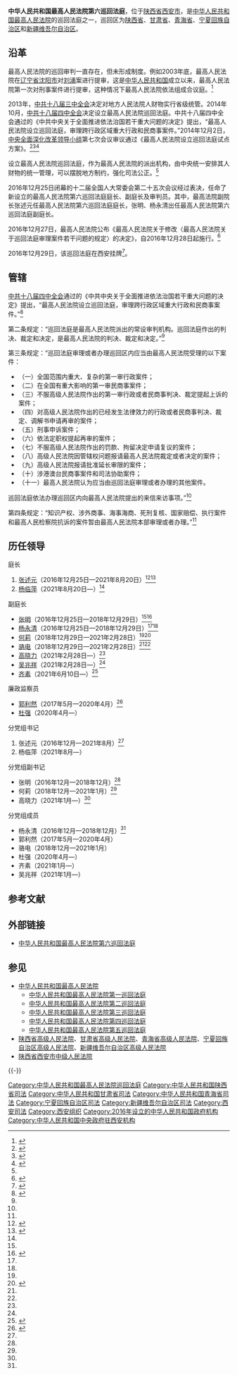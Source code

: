 {{Infobox PRCG
|机构名称 = {{nowrap|中华人民共和国最高人民法院}}<br />第六巡回法庭
|标志1 = National Emblem of the People's Republic of China.svg
|职位1 = 庭长
|人员1 = [[杨临萍|杨临萍]]
|衔级1 = [[二级大法官|二级大法官]]
|上诉法院 = 无（审级同最高人民法院本部）
|上级机构 = [[中华人民共和国最高人民法院|中华人民共和国最高人民法院]]
|中共上级 = [[中国共产党最高人民法院党组|中国共产党最高人民法院党组]]
|中共本级 = 中国共产党最高人民法院第六巡回法庭分党组
|机构类型 = [[中华人民共和国最高人民法院|最高人民法院]]派出机构
|行政级别 =
|授权法源 = [[中华人民共和国宪法|中华人民共和国宪法]]
|组织法规 = [[中华人民共和国人民法院组织法|中华人民共和国人民法院组织法]]
|管辖范围 = 巡回区（[[陕西省|陕西省]]、[[甘肃省|甘肃省]]、[[青海省|青海省]]、[[宁夏回族自治区|宁夏回族自治区]]和[[新疆维吾尔自治区|新疆维吾尔自治区]]）内特定民商事、行政案件
|地址1 = [[陕西省|陕西省]][[西安市|西安市]][[长安区_(西安市)|长安区]]航天基地航天中路389号神光大厦B座
|官网 =
|成立时间 = 2016年12月25日
|a = '''中华人民共和国最高人民法院第六巡回法庭'''
|b = [[陕西省高级人民法院|陕西省高级人民法院]]
|c = [[甘肃省高级人民法院|甘肃省高级人民法院]]
|d = [[青海省高级人民法院|青海省高级人民法院]]
|e = [[宁夏回族自治区高级人民法院|宁夏回族自治区高级人民法院]]
|f = [[新疆维吾尔自治区高级人民法院|新疆维吾尔自治区高级人民法院]]
}}

'''中华人民共和国最高人民法院第六巡回法庭'''，位于[[陕西省|陕西省]][[西安市|西安市]]，是[[中华人民共和国最高人民法院|中华人民共和国最高人民法院]]的巡回法庭之一，巡回区为[[陕西省|陕西省]]、[[甘肃省|甘肃省]]、[[青海省|青海省]]、[[宁夏回族自治区|宁夏回族自治区]]和[[新疆维吾尔自治区|新疆维吾尔自治区]]。

==沿革==
最高人民法院的巡回审判一直存在，但未形成制度。例如2003年底，最高人民法院在[[辽宁省|辽宁省]][[沈阳市|沈阳市]]对[[刘涌|刘涌]]案进行提审，这是[[中华人民共和国|中华人民共和国]]成立以来，最高人民法院第一次对刑事案件进行提审，这种情况下最高人民法院依法组成合议庭。<ref name=sohu>{{Cite web |url=http://news.sohu.com/20141229/n407363667.shtml |title=最高法巡回法庭揭秘，搜狐，2014-12-29 |accessdate=2016-12-29 |archive-date=2020-11-04 |archive-url=https://web.archive.org/web/20201104104520/http://news.sohu.com/20141229/n407363667.shtml |dead-url=no }}</ref>

2013年，[[中国共产党第十八届中央委员会第三次全体会议|中共十八届三中全会]]决定对地方人民法院人财物实行省级统管。2014年10月，[[中国共产党第十八届中央委员会第四次全体会议|中共十八届四中全会]]决定设立最高人民法院巡回法庭。中共十八届四中全会通过的《中共中央关于全面推进依法治国若干重大问题的决定》提出，“最高人民法院设立巡回法庭，审理跨行政区域重大行政和民商事案件。”2014年12月2日，[[中央全面深化改革委员会|中央全面深化改革领导小组]]第七次会议审议通过《最高人民法院设立巡回法庭试点方案》。<ref>{{Cite web |url=http://www.chinadaily.com.cn/dfpd/bj/2014-12/03/content_19015171.htm |title=最高法设巡回法庭试点方案通过 审理跨行政区域重大案件，中国在线，2014-12-03 |accessdate=2016-12-29 |archive-date=2020-11-04 |archive-url=https://web.archive.org/web/20201104134316/http://www.chinadaily.com.cn/dfpd/bj/2014-12/03/content_19015171.htm |dead-url=no }}</ref><ref name=gongbao>{{Cite web |url=http://news.sohu.com/20141023/n405406666.shtml |title=中共十八届四中全会公报，搜狐，2014-10-23 |accessdate=2016-12-29 |archive-date=2020-11-04 |archive-url=https://web.archive.org/web/20201104113037/http://news.sohu.com/20141023/n405406666.shtml |dead-url=no }}</ref><ref name=jueding>{{Cite web |url=http://news.xinhuanet.com/yzyd/local/20141028/c_1113015681.htm |title=《决定》指出最高人民法院设立巡回法庭，新华网，2014-10-28 |accessdate=2016-12-29 |archive-date=2015-05-12 |archive-url=https://web.archive.org/web/20150512051601/http://news.xinhuanet.com/yzyd/local/20141028/c_1113015681.htm |dead-url=no }}</ref>

设立最高人民法院巡回法庭，作为最高人民法院的派出机构，由中央统一安排其人财物的统一管理，可以摆脱地方制约，强化司法公正。<ref name=sohu/>

2016年12月25日闭幕的十二届全国人大常委会第二十五次会议经过表决，任命了新设立的最高人民法院第六巡回法庭庭长、副庭长及审判员。其中，最高法院副院长张述元任最高人民法院第六巡回法庭庭长，张明、杨永清出任最高人民法院第六巡回法庭副庭长。

2016年12月27日，最高人民法院公布《最高人民法院关于修改〈最高人民法院关于巡回法庭审理案件若干问题的规定〉的决定》，自2016年12月28日起施行。<ref name=网易>{{Cite web |url=http://news.163.com/16/1228/10/C9CA77N900018AOQ.html |title=最高人民法院关于巡回法庭审理案件若干问题的规定（全文），网易新闻，2016-12-28 |access-date=2016-12-29 |archive-url=https://web.archive.org/web/20170326135849/http://news.163.com/16/1228/10/C9CA77N900018AOQ.html |archive-date=2017-03-26 |dead-url=yes }}</ref>

2016年12月29日，该巡回法庭在西安挂牌<ref>{{Cite web |url = http://www.court.gov.cn/zixun-xiangqing-34102.html |title = 最高人民法院第六巡回法庭正式办公 |author =  |date = 2016-12-29 |publisher = 中华人民共和国最高人民法院 |language =  |accessdate =  |quote =  |archive-date = 2020-11-04 |archive-url = https://web.archive.org/web/20201104141329/http://www.court.gov.cn/zixun-xiangqing-34102.html |dead-url = no }}</ref>。

== 管辖 ==
[[中国共产党第十八届中央委员会第四次全体会议|中共十八届四中全会]]通过的《中共中央关于全面推进依法治国若干重大问题的决定》提出，“最高人民法院设立巡回法庭，审理跨行政区域重大行政和民商事案件。”<ref name=新华网>{{Cite web |url=http://news.xinhuanet.com/yzyd/local/20141028/c_1113015681.htm |title=《决定》指出最高人民法院设立巡回法庭，新华网，2014-10-28 |accessdate=2016-12-29 |archive-date=2015-05-12 |archive-url=https://web.archive.org/web/20150512051601/http://news.xinhuanet.com/yzyd/local/20141028/c_1113015681.htm |dead-url=no }}</ref>

第二条规定：“巡回法庭是最高人民法院派出的常设审判机构。巡回法庭作出的判决、裁定和决定，是最高人民法院的判决、裁定和决定。”<ref name=网易/>

第三条规定：“巡回法庭审理或者办理巡回区内应当由最高人民法院受理的以下案件：
*（一）全国范围内重大、复杂的第一审行政案件；
*（二）在全国有重大影响的第一审民商事案件；
*（三）不服高级人民法院作出的第一审行政或者民商事判决、裁定提起上诉的案件；
*（四）对高级人民法院作出的已经发生法律效力的行政或者民商事判决、裁定、调解书申请再审的案件；
*（五）刑事申诉案件；
*（六）依法定职权提起再审的案件；
*（七）不服高级人民法院作出的罚款、拘留决定申请复议的案件；
*（八）高级人民法院因管辖权问题报请最高人民法院裁定或者决定的案件；
*（九）高级人民法院报请批准延长审限的案件；
*（十）涉港澳台民商事案件和司法协助案件；
*（十一）最高人民法院认为应当由巡回法庭审理或者办理的其他案件。
巡回法庭依法办理巡回区内向最高人民法院提出的来信来访事项。”<ref name=网易/>

第四条规定：“知识产权、涉外商事、海事海商、死刑复核、国家赔偿、执行案件和最高人民检察院抗诉的案件暂由最高人民法院本部审理或者办理。”<ref name=网易/>

== 历任领导 ==
{{col-begin}}
{{col-2}}
;庭长
# [[张述元|张述元]]（2016年12月25日—2021年8月20日）<ref name=elylyeew>{{Cite web  |url =http://www.court.gov.cn/fabu-xiangqing-33771.html  |title =全国人民代表大会常务委员会任免名单  |author =  |date =2016-12-25  |publisher =中华人民共和国最高人民法院  |language =  |accessdate =  |quote =  |archive-date =2020-11-04  |archive-url =https://web.archive.org/web/20201104101203/http://www.court.gov.cn/fabu-xiangqing-33771.html  |dead-url =no  }}</ref><ref name="npc20210820">{{Cite web|url=http://www.npc.gov.cn/npc/c30834/202108/b02b177e1b0d42e8b533d240102af9a9.shtml|title=全国人民代表大会常务委员会任免名单（2021年8月20日第十三届全国人民代表大会常务委员会第三十次会议通过）|date=2021-08-20|publisher=中国人大网|access-date=2021-08-20|archive-date=2021-08-20|archive-url=https://web.archive.org/web/20210820145759/http://www.npc.gov.cn/npc/c30834/202108/b02b177e1b0d42e8b533d240102af9a9.shtml|dead-url=no}}</ref>
# [[杨临萍|杨临萍]]（2021年8月20日—）<ref name="npc20210820" />

;副庭长
*[[张明_(最高法)|张明]]（2016年12月25日—2018年12月29日）<ref name=elylyeew/><ref name="npc20181229">{{Cite web|url=http://www.npc.gov.cn/npc/c186/201812/effd98df406e4ddda753e9b8e348be08.shtml|title=全国人民代表大会常务委员会任免名单（2018年12月29日第十三届全国人民代表大会常务委员会第七次会议通过）|date=2018-12-29|publisher=中国人大网|access-date=2021-08-20|archive-date=2021-12-24|archive-url=https://web.archive.org/web/20211224184124/http://www.npc.gov.cn/npc/c186/201812/effd98df406e4ddda753e9b8e348be08.shtml|dead-url=no}}</ref>
*[[杨永清_(最高法)|杨永清]]（2016年12月25日—2018年12月29日）<ref name=elylyeew/><ref name="npc20181229" />
*[[何莉|何莉]]（2018年12月29日—2021年2月28日）<ref name="npc20181229" /><ref name="npc20210228">{{Cite web|url=http://www.npc.gov.cn/npc/c30834/202102/12f824a3bb84496d9d202a3cab747da5.shtml|title=全国人民代表大会常务委员会任免名单（2021年2月28日第十三届全国人民代表大会常务委员会第二十六次会议通过）|date=2021-02-28|publisher=中国人大网|access-date=2021-03-06|archive-date=2021-04-17|archive-url=https://web.archive.org/web/20210417213053/http://www.npc.gov.cn/npc/c30834/202102/12f824a3bb84496d9d202a3cab747da5.shtml|dead-url=no}}</ref>
*[[骆电|骆电]]（2018年12月29日—2021年2月28日）<ref name="npc20181229" /><ref name="npc20210228" />
*[[高晓力|高晓力]]（2021年2月28日—）<ref name="npc20210228" />
*[[吴兆祥|吴兆祥]]（2021年2月28日—）<ref name="npc20210228" />
*[[齐素|齐素]]（2021年6月10日—）<ref>{{Cite web|url=http://www.npc.gov.cn/npc/c30834/202106/afc7a34750a845a9ba5b6a67901e0fe2.shtml|title=全国人民代表大会常务委员会任免名单（2021年6月10日第十三届全国人民代表大会常务委员会第二十九次会议通过）|date=2021-06-10|publisher=中国人大网|access-date=2021-08-20|archive-date=2021-06-23|archive-url=https://web.archive.org/web/20210623194336/http://www.npc.gov.cn/npc/c30834/202106/afc7a34750a845a9ba5b6a67901e0fe2.shtml|dead-url=no}}</ref>

;廉政监察员
*[[郭利然|郭利然]]（2017年5月—2020年4月）<ref name=elybe>{{Cite web |url = http://www.court.gov.cn/xunhui6/fatingfaguan.html |title = 法庭法官 |author =  |date =  |publisher = 中华人民共和国最高人民法院第六巡回法庭 |language =  |accessdate = 2018-02-24 |quote =  |archive-date = 2020-11-04 |archive-url = https://web.archive.org/web/20201104052652/http://www.court.gov.cn/xunhui6/fatingfaguan.html |dead-url = no }}</ref>
*[[杜强_(1971年)|杜强]]（2020年4月—）

{{col-2}}
;分党组书记
#张述元（2016年12月—2021年8月）<ref name=elybe/>
#杨临萍（2021年8月—）

;分党组副书记
*张明（2016年12月—2018年12月）<ref name=elybe/>
*何莉（2018年12月—2021年1月）<ref name=elybe/>
*高晓力（2021年1月—）<ref name=elybe/>

;分党组成员
*杨永清（2016年12月—2018年12月）<ref name=elybe/>
*郭利然（2017年5月—2020年4月）
*骆电（2018年12月—2021年1月）
*杜强（2020年4月—）
*齐素（2021年1月—）
*吴兆祥（2021年1月—）

{{col-end}}

== 参考文献 ==
{{Reflist|30em}}

==外部链接==
*[http://www.court.gov.cn/xunhui6.html 中华人民共和国最高人民法院第六巡回法庭]{{Wayback|url=http://www.court.gov.cn/xunhui6.html |date=20201104130822 }}

== 参见 ==
{{Portal|中华人民共和国|法律|西安}}
* [[中华人民共和国最高人民法院|中华人民共和国最高人民法院]]
** [[中华人民共和国最高人民法院第一巡回法庭|中华人民共和国最高人民法院第一巡回法庭]]
** [[中华人民共和国最高人民法院第二巡回法庭|中华人民共和国最高人民法院第二巡回法庭]]
** [[中华人民共和国最高人民法院第三巡回法庭|中华人民共和国最高人民法院第三巡回法庭]]
** [[中华人民共和国最高人民法院第四巡回法庭|中华人民共和国最高人民法院第四巡回法庭]]
** [[中华人民共和国最高人民法院第五巡回法庭|中华人民共和国最高人民法院第五巡回法庭]]
* [[陕西省高级人民法院|陕西省高级人民法院]]、[[甘肃省高级人民法院|甘肃省高级人民法院]]、[[青海省高级人民法院|青海省高级人民法院]]、[[宁夏回族自治区高级人民法院|宁夏回族自治区高级人民法院]]、[[新疆维吾尔自治区高级人民法院|新疆维吾尔自治区高级人民法院]]
* [[陕西省西安市中级人民法院|陕西省西安市中级人民法院]]

{{-}}
{{中华人民共和国法院|最}}

[[Category:中华人民共和国最高人民法院巡回法庭|Category:中华人民共和国最高人民法院巡回法庭]]
[[Category:中华人民共和国陕西省司法|Category:中华人民共和国陕西省司法]]
[[Category:中华人民共和国甘肃省司法|Category:中华人民共和国甘肃省司法]]
[[Category:中华人民共和国青海省司法|Category:中华人民共和国青海省司法]]
[[Category:宁夏回族自治区司法|Category:宁夏回族自治区司法]]
[[Category:新疆维吾尔自治区司法|Category:新疆维吾尔自治区司法]]
[[Category:西安司法|Category:西安司法]]
[[Category:西安组织|Category:西安组织]]
[[Category:2016年设立的中华人民共和国政府机构|Category:2016年设立的中华人民共和国政府机构]]
[[Category:中华人民共和国中央政府驻西安机构|Category:中华人民共和国中央政府驻西安机构]]
